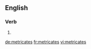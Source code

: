 ==English==

===Verb===
{{head|en|verb form}}

# {{en-third-person singular of|metricate}}

[[de:metricates]]
[[fr:metricates]]
[[vi:metricates]]